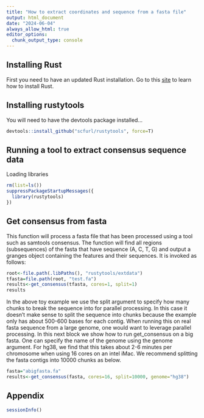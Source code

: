 ```yaml
---
title: "How to extract coordinates and sequence from a fasta file"
output: html_document
date: "2024-06-04"
always_allow_html: true
editor_options: 
  chunk_output_type: console
---
```


## Installing Rust

First you need to have an updated Rust installation. Go to this [site](https://www.rust-lang.org/tools/install) to learn how to install Rust.


## Installing rustytools

You will need to have the devtools package installed...

```r
devtools::install_github("scfurl/rustytools", force=T)
```


## Running a tool to extract consensus sequence data

Loading libraries
```r
rm(list=ls())
suppressPackageStartupMessages({
  library(rustytools)
})

```

## Get consensus from fasta

This function will process a fasta file that has been processed using a tool such as samtools consensus.  The function will find all regions (subsequences) of the fasta that have sequence (A, C, T, G) and output a granges object containing the features and their sequences.  It is invoked as follows:

```r
root<-file.path(.libPaths(), "rustytools/extdata")
tfasta=file.path(root, "test.fa")
results<-get_consensus(tfasta, cores=1, split=1)
results
```

In the above toy example we use the split argument to specify how many chunks to break the sequence into for parallel processing.  In this case it doesn't make sense to split the sequence into chunks because the example only has about 500-600 bases for each contig.  When running this on real fasta sequence from a large genome, one would want to leverage parallel processing.  In this next block we show how to run get_consensus on a big fasta.  One can specify the name of the genome using the genome argument.  For hg38, we find that this takes about 2-6 minutes per chromosome when using 16 cores on an intel iMac.  We recommend splitting the fasta contigs into 10000 chunks as below.

```r
fasta="abigfasta.fa"
results<-get_consensus(fasta, cores=16, split=10000, genome="hg38")
```

## Appendix
```r
sessionInfo()
```
